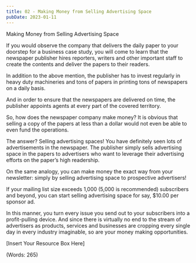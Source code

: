 ```yaml
---
title: 02 - Making Money from Selling Advertising Space
pubDate: 2023-01-11
---
```


Making Money from Selling Advertising Space


If you would observe the company that delivers the daily paper to your doorstep for a business case study, you will come to learn that the newspaper publisher hires reporters, writers and other important staff to create the contents and deliver the papers to their readers.

In addition to the above mention, the publisher has to invest regularly in heavy duty machineries and tons of papers in printing tons of newspapers on a daily basis.

And in order to ensure that the newspapers are delivered on time, the publisher appoints agents at every part of the covered territory.

So, how does the newspaper company make money? It is obvious that selling a copy of the papers at less than a dollar would not even be able to even fund the operations.

The answer? Selling advertising spaces! You have definitely seen lots of advertisements in the newspaper. The publisher simply sells advertising space in the papers to advertisers who want to leverage their advertising efforts on the paper’s high readership.

On the same analogy, you can make money the exact way from your newsletter: simply by selling advertising space to prospective advertisers!

If your mailing list size exceeds 1,000 (5,000 is recommended) subscribers and beyond, you can start selling advertising space for say, $10.00 per sponsor ad.

In this manner, you turn every issue you send out to your subscribers into a profit-pulling device. And since there is virtually no end to the stream of advertisers as products, services and businesses are cropping every single day in every industry imaginable, so are your money making opportunities.


[Insert Your Resource Box Here]

(Words: 265)